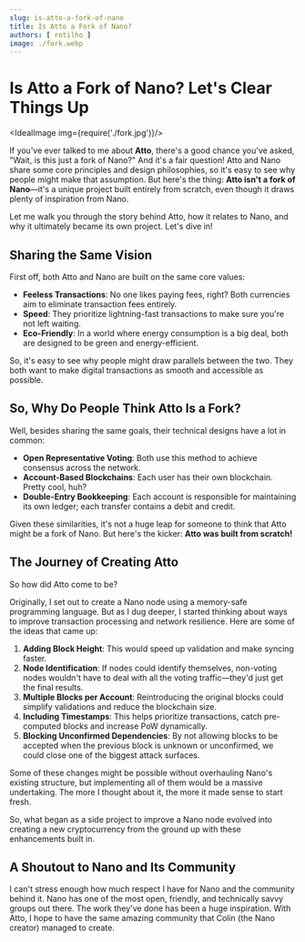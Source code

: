 ```yaml
---
slug: is-atto-a-fork-of-nano
title: Is Atto a Fork of Nano?
authors: [ rotilho ]
image: ./fork.webp
---
```





# Is Atto a Fork of Nano? Let's Clear Things Up

<IdealImage img={require('./fork.jpg')}/>

If you've ever talked to me about **Atto**, there's a good chance you've asked, "Wait, is this just a fork of Nano?" And
it's a fair question! Atto and Nano share some core principles and design philosophies, so it's easy to see why people
might make that assumption. But here's the thing: **Atto isn't a fork of Nano**—it's a unique project built entirely
from scratch, even though it draws plenty of inspiration from Nano.

Let me walk you through the story behind Atto, how it relates to Nano, and why it ultimately became its own project.
Let's dive in!

<!-- truncate -->

## Sharing the Same Vision

First off, both Atto and Nano are built on the same core values:

- **Feeless Transactions**: No one likes paying fees, right? Both currencies aim to eliminate transaction fees entirely.
- **Speed**: They prioritize lightning-fast transactions to make sure you're not left waiting.
- **Eco-Friendly**: In a world where energy consumption is a big deal, both are designed to be green and
energy-efficient.

So, it's easy to see why people might draw parallels between the two. They both want to make digital transactions as
smooth and accessible as possible.

## So, Why Do People Think Atto Is a Fork?

Well, besides sharing the same goals, their technical designs have a lot in common:

- **Open Representative Voting**: Both use this method to achieve consensus across the network.
- **Account-Based Blockchains**: Each user has their own blockchain. Pretty cool, huh?
- **Double-Entry Bookkeeping**: Each account is responsible for maintaining its own ledger; each transfer contains a debit and credit.

Given these similarities, it's not a huge leap for someone to think that Atto might be a fork of Nano. But here's the
kicker: **Atto was built from scratch!**

## The Journey of Creating Atto

So how did Atto come to be?

Originally, I set out to create a Nano node using a memory-safe programming language. But as I dug
deeper, I started thinking about ways to improve transaction processing and network resilience. Here are some of the
ideas that came up:

1. **Adding Block Height**: This would speed up validation and make syncing faster.
2. **Node Identification**: If nodes could identify themselves, non-voting nodes wouldn't have to deal with all the
voting traffic—they'd just get the final results.
3. **Multiple Blocks per Account**: Reintroducing the original blocks could simplify validations and reduce the blockchain size.
4. **Including Timestamps**: This helps prioritize transactions, catch pre-computed blocks and increase PoW dynamically.
5. **Blocking Unconfirmed Dependencies**: By not allowing blocks to be accepted when the previous block is unknown or unconfirmed, we could close one of the biggest attack surfaces.

Some of these changes might be possible without overhauling Nano's existing structure, but implementing all of them
would be a massive undertaking. The more I thought about it, the more it made sense to start fresh.

So, what began as a side project to improve a Nano node evolved into creating a new cryptocurrency from the ground up with these enhancements built in.

## A Shoutout to Nano and Its Community

I can't stress enough how much respect I have for Nano and the community behind it. Nano has one of the most open, friendly, and technically savvy groups out there. The work they've done has been a huge inspiration. With Atto, I hope to have the same amazing community that Colin (the Nano creator) managed to create.